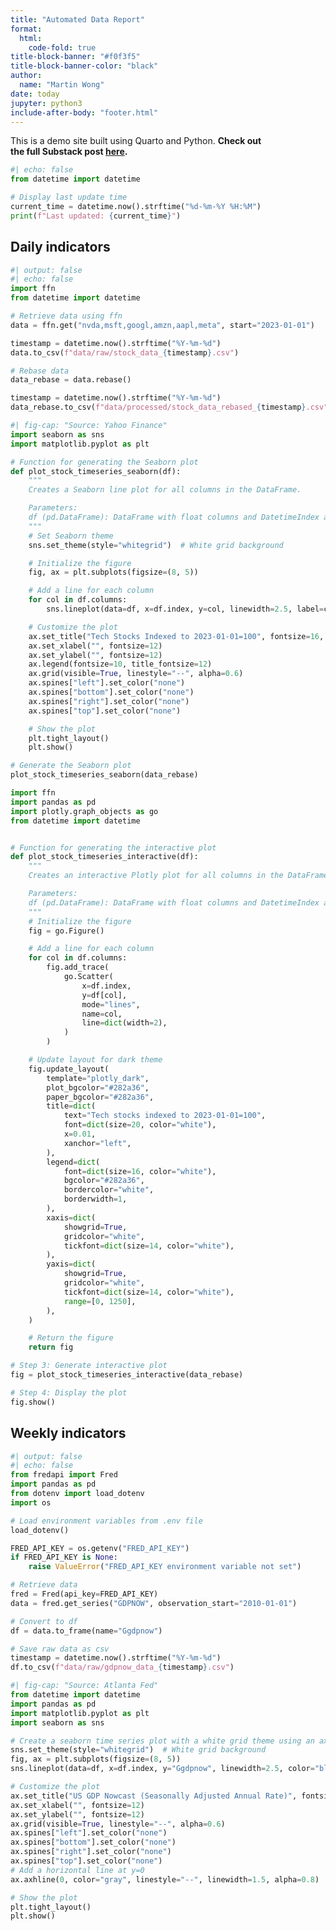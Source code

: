 ```yaml
---
title: "Automated Data Report"
format:
  html:
    code-fold: true
title-block-banner: "#f0f3f5"
title-block-banner-color: "black"
author: 
  name: "Martin Wong"
date: today
jupyter: python3
include-after-body: "footer.html"
---
```

This is a demo site built using Quarto and Python. **Check out<br>the 
full Substack post [here](https://open.substack.com/pub/autonomousecon/p/how-the-pros-showcase-their-data?r=2o1mc&utm_campaign=post&utm_medium=web).**

```python
#| echo: false
from datetime import datetime

# Display last update time
current_time = datetime.now().strftime("%d-%m-%Y %H:%M")
print(f"Last updated: {current_time}")
```

::: {.panel-tabset .nav-pills}

## Daily indicators
```python
#| output: false
#| echo: false
import ffn
from datetime import datetime

# Retrieve data using ffn
data = ffn.get("nvda,msft,googl,amzn,aapl,meta", start="2023-01-01")

timestamp = datetime.now().strftime("%Y-%m-%d")
data.to_csv(f"data/raw/stock_data_{timestamp}.csv")

# Rebase data
data_rebase = data.rebase()

timestamp = datetime.now().strftime("%Y-%m-%d")
data_rebase.to_csv(f"data/processed/stock_data_rebased_{timestamp}.csv")
```
```python
#| fig-cap: "Source: Yahoo Finance"
import seaborn as sns
import matplotlib.pyplot as plt

# Function for generating the Seaborn plot
def plot_stock_timeseries_seaborn(df):
    """
    Creates a Seaborn line plot for all columns in the DataFrame.

    Parameters:
    df (pd.DataFrame): DataFrame with float columns and DatetimeIndex as index.
    """
    # Set Seaborn theme
    sns.set_theme(style="whitegrid")  # White grid background

    # Initialize the figure
    fig, ax = plt.subplots(figsize=(8, 5))

    # Add a line for each column
    for col in df.columns:
        sns.lineplot(data=df, x=df.index, y=col, linewidth=2.5, label=col, ax=ax)

    # Customize the plot
    ax.set_title("Tech Stocks Indexed to 2023-01-01=100", fontsize=16, loc='left')
    ax.set_xlabel("", fontsize=12)
    ax.set_ylabel("", fontsize=12)
    ax.legend(fontsize=10, title_fontsize=12)
    ax.grid(visible=True, linestyle="--", alpha=0.6)
    ax.spines["left"].set_color("none")
    ax.spines["bottom"].set_color("none")
    ax.spines["right"].set_color("none")
    ax.spines["top"].set_color("none")

    # Show the plot
    plt.tight_layout()
    plt.show()

# Generate the Seaborn plot
plot_stock_timeseries_seaborn(data_rebase)
```

```python
import ffn
import pandas as pd
import plotly.graph_objects as go
from datetime import datetime


# Function for generating the interactive plot
def plot_stock_timeseries_interactive(df):
    """
    Creates an interactive Plotly plot for all columns in the DataFrame.

    Parameters:
    df (pd.DataFrame): DataFrame with float columns and DatetimeIndex as index.
    """
    # Initialize the figure
    fig = go.Figure()

    # Add a line for each column
    for col in df.columns:
        fig.add_trace(
            go.Scatter(
                x=df.index,
                y=df[col],
                mode="lines",
                name=col,
                line=dict(width=2),
            )
        )

    # Update layout for dark theme
    fig.update_layout(
        template="plotly_dark",
        plot_bgcolor="#282a36",
        paper_bgcolor="#282a36",
        title=dict(
            text="Tech stocks indexed to 2023-01-01=100",
            font=dict(size=20, color="white"),
            x=0.01,
            xanchor="left",
        ),
        legend=dict(
            font=dict(size=16, color="white"),
            bgcolor="#282a36",
            bordercolor="white",
            borderwidth=1,
        ),
        xaxis=dict(
            showgrid=True,
            gridcolor="white",
            tickfont=dict(size=14, color="white"),
        ),
        yaxis=dict(
            showgrid=True,
            gridcolor="white",
            tickfont=dict(size=14, color="white"),
            range=[0, 1250],
        ),
    )

    # Return the figure
    return fig

# Step 3: Generate interactive plot
fig = plot_stock_timeseries_interactive(data_rebase)

# Step 4: Display the plot
fig.show()
```

## Weekly indicators
```python
#| output: false
#| echo: false
from fredapi import Fred
import pandas as pd
from dotenv import load_dotenv
import os

# Load environment variables from .env file
load_dotenv()

FRED_API_KEY = os.getenv("FRED_API_KEY")
if FRED_API_KEY is None:
    raise ValueError("FRED_API_KEY environment variable not set")

# Retrieve data
fred = Fred(api_key=FRED_API_KEY)
data = fred.get_series("GDPNOW", observation_start="2010-01-01")

# Convert to df
df = data.to_frame(name="Ggdpnow")

# Save raw data as csv
timestamp = datetime.now().strftime("%Y-%m-%d")
df.to_csv(f"data/raw/gdpnow_data_{timestamp}.csv")
```
```python
#| fig-cap: "Source: Atlanta Fed"
from datetime import datetime
import pandas as pd
import matplotlib.pyplot as plt
import seaborn as sns

# Create a seaborn time series plot with a white grid theme using an ax object
sns.set_theme(style="whitegrid")  # White grid background
fig, ax = plt.subplots(figsize=(8, 5))
sns.lineplot(data=df, x=df.index, y="Ggdpnow", linewidth=2.5, color="blue", ax=ax)

# Customize the plot
ax.set_title("US GDP Nowcast (Seasonally Adjusted Annual Rate)", fontsize=16, loc='left')
ax.set_xlabel("", fontsize=12)
ax.set_ylabel("", fontsize=12)
ax.grid(visible=True, linestyle="--", alpha=0.6)
ax.spines["left"].set_color("none")
ax.spines["bottom"].set_color("none")
ax.spines["right"].set_color("none")
ax.spines["top"].set_color("none")
# Add a horizontal line at y=0
ax.axhline(0, color="gray", linestyle="--", linewidth=1.5, alpha=0.8)

# Show the plot
plt.tight_layout()
plt.show()
```
:::
